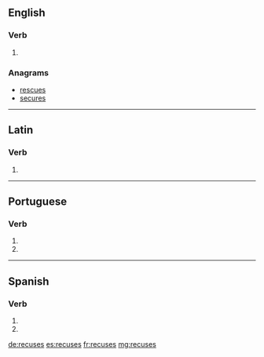 ==English==

===Verb===
{{head|en}}

# {{en-third-person singular of|recuse}}

===Anagrams===
* [[rescues#English|rescues]]
* [[secures#English|secures]]

----

==Latin==

===Verb===
{{la-verb-form|recūsēs}}

# {{conjugation of|recūsō||2|s|pres|act|sub|lang=la}}

----

==Portuguese==

===Verb===
{{head|pt|verb form}}

# {{conjugation of|recusar||2|s|present|subjunctive|lang=pt}}
# {{conjugation of|recusar||2|s|negative|imperative|lang=pt}}

----

==Spanish==

===Verb===
{{es-verb-form|recusar}}

# {{es-verb form of|ending=ar|mood=imperative|sense=negative|pers=2|formal=no|number=singular|recusar}}
# {{es-verb form of|ending=ar|mood=subjunctive|tense=present|pers=2|formal=no|number=singular|recusar}}

[[de:recuses]]
[[es:recuses]]
[[fr:recuses]]
[[mg:recuses]]